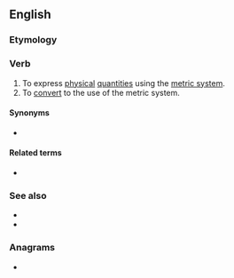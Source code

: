 ==English==

===Etymology===
{{suffix|en|metric|ate}}

===Verb===
{{en-verb}}

# To express [[physical]] [[quantity|quantities]] using the [[metric system]].
# To [[convert]] to the use of the metric system.

====Synonyms====
* {{sense|jurisdictional conversion to using metric}} {{l|en|metrify}} {{qualifier|US|Canada}}

====Related terms====
* {{l|en|metrication}}

===See also===
* {{l|en|metricize}}
* {{l|en|metrification}}

===Anagrams===
* {{anagrams|en|a=aceeimrtt|actimeter}}